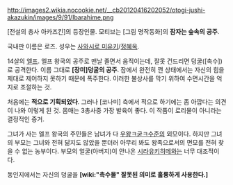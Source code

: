 http://images2.wikia.nocookie.net/__cb20120416202052/otogi-jushi-akazukin/images/9/91/Ibarahime.png

[전설의 총사 아카즈킨]의 등장인물. 모티브는 [그림 명작동화]의 '''잠자는 숲속의 공주'''.

국내판 이름은 로즈. 성우는 [[사와시로 미유키]]/[[정혜옥]].
 
14살의 [[엘프]]. 엘프 왕국의 공주로 맨날 졸면서 움직이는데, 잘못 건드리면 덩굴([촉수])로 공격한다. 이름 그대로 '''[장미]덩굴의 공주'''. 잠에서 완전히 깬 상태에서는 자신의 힘을 제대로 제어하지 못하기 때문에 폭주한다. 이러한 불상사를 막기 위하여 수면시간을 억지로 조절하는 것. 

처음에는 '''적으로 기획되었다'''. 그러나 [코나미] 측에서 적으로 하기에는 좀 아깝다는 의견이 나와 이렇게 된 것. 몸매는 3총사중 가장 발육이 좋다. 이 작품이 로리물이 아니라는 결정적인 증거.

그녀가 사는 엘프 왕국의 주민들은 남녀가 다 [[우왕ㅋ굳ㅋ]]수준의 외모이다. 하지만 그녀의 부모는 그녀와 전혀 닮지도 않았을 뿐더러 아무리 봐도 왕족으로서의 면모를 전혀 찾을 수 없는 농부이다. 부모의 얼굴(아버지)이 안나온 [[시라유키히메]]와는 너무 대조적이다.

동인지에서는 자신의 덩굴을 '''[wiki:"촉수물" 잘못된 의미로 훌륭하게 사용한다.]'''

